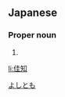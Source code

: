 ==Japanese==
{{ja-kanjitab|佳|知}}

===Proper noun===
{{ja-pos|proper|よしとも}}

# {{given name|male|lang=ja}}

[[Category:Japanese male given names|よしとも]]

[[li:佳知]]